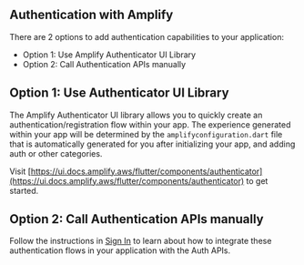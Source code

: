 ## Authentication with Amplify

There are 2 options to add authentication capabilities to your application:

- Option 1: Use Amplify Authenticator UI Library
- Option 2: Call Authentication APIs manually

## Option 1: Use Authenticator UI Library

The Amplify Authenticator UI library allows you to quickly create an authentication/registration flow within your app. The experience generated within your app will be determined by the `amplifyconfiguration.dart` file that is automatically generated for you after initializing your app, and adding auth or other categories.

Visit [https://ui.docs.amplify.aws/flutter/components/authenticator](https://ui.docs.amplify.aws/flutter/components/authenticator) to get started.

## Option 2: Call Authentication APIs manually

Follow the instructions in [Sign In](/[platform]/prev/build-a-backend/auth/enable-sign-in/) to learn about how to integrate these authentication flows in your application with the Auth APIs.
